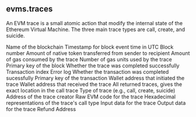 ## evms.traces 
An EVM trace is a small atomic action that modify the internal state of the Ethereum Virtual Machine. The three main trace types are call, create, and suicide.

<ParamField path="blockchain">
Name of the blockchain
</ParamField>
<ParamField path="block_time">
Timestamp for block event time in UTC
</ParamField>
<ParamField path="block_number">
Block number
</ParamField>
<ParamField path="value">
Amount of native token transferred from sender to recipient
</ParamField>
<ParamField path="gas">
Amount of gas consumed by the trace
</ParamField>
<ParamField path="gas_used">
Number of gas units used by the trace
</ParamField>
<ParamField path="block_hash">
Primary key of the block
</ParamField>
<ParamField path="success">
Whether the trace was completed successfully
</ParamField>
<ParamField path="tx_index">
Transaction index
</ParamField>
<ParamField path="error">
Error log
</ParamField>
<ParamField path="tx_success">
Whether the transaction was completed sucessfully
</ParamField>
<ParamField path="tx_hash">
Primary key of the transaction
</ParamField>
<ParamField path="from">
Wallet address that initiated the trace
</ParamField>
<ParamField path="to">
Wallet address that received the trace
</ParamField>
<ParamField path="trace_address">
All returned traces, gives the exact location in the call trace
</ParamField>
<ParamField path="type">
Type of trace (e.g., call, create, suicide)
</ParamField>
<ParamField path="address">
Address of the trace creator
</ParamField>
<ParamField path="code">
Raw EVM code for the trace
</ParamField>
<ParamField path="call_type">
Hexadecimal representations of the trace&#x27;s call type
</ParamField>
<ParamField path="input">
Input data for the trace
</ParamField>
<ParamField path="output">
Output data for the trace
</ParamField>
<ParamField path="refund_address">
Refund Address
</ParamField>
